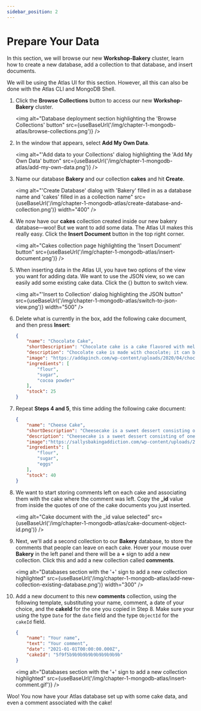 ```yaml
---
sidebar_position: 2
---
```



# Prepare Your Data

In this section, we will browse our new **Workshop-Bakery** cluster, learn how to create a new database, add a collection to that database, and insert documents.

We will be using the Atlas UI for this section. However, all this can also be done with the Atlas CLI and MongoDB Shell.

1. Click the **Browse Collections** button to access our new **Workshop-Bakery** cluster.

    <img
        alt="Database deployment section highlighting the 'Browse Collections' button"
        src={useBaseUrl('/img/chapter-1-mongodb-atlas/browse-collections.png')}
    />

1. In the window that appears, select **Add My Own Data**. 

    <img
        alt="'Add data to your Collections' dialog highlighting the 'Add My Own Data' button"
        src={useBaseUrl('/img/chapter-1-mongodb-atlas/add-my-own-data.png')}
    />

1. Name our database **Bakery** and our collection **cakes** and hit **Create**.

    <img
        alt="'Create Database' dialog with 'Bakery' filled in as a database name and 'cakes' filled in as a collection name" 
        src={useBaseUrl('/img/chapter-1-mongodb-atlas/create-database-and-collection.png')}
        width="400"
    />

1. We now have our **cakes** collection created inside our new bakery database—woo! But we want to add some data. The Atlas UI makes this really easy. Click the **Insert Document** button in the top right corner.

    <img
        alt="Cakes collection page highlighting the 'Insert Document' button"
        src={useBaseUrl('/img/chapter-1-mongodb-atlas/insert-document.png')}
    />

1. When inserting data in the Atlas UI, you have two options of the view you want for adding data. We want to use the JSON view, so we can easily add some existing cake data. Click the {} button to switch view.

    <img
        alt="'Insert to Collection' dialog highlighting the JSON button"
        src={useBaseUrl('/img/chapter-1-mongodb-atlas/switch-to-json-view.png')}
        width="500"
    />

1. Delete what is currently in the box, add the following cake document, and then press **Insert**:

    ```json
    {
        "name": "Chocolate Cake",
        "shortDescription": "Chocolate cake is a cake flavored with melted chocolate, cocoa powder, or sometimes both.",
        "description": "Chocolate cake is made with chocolate; it can be made with other ingredients, as well. These ingredients include fudge, vanilla creme, and other sweeteners. The history of chocolate cake goes back to 1764, when Dr. James Baker discovered how to make chocolate by grinding cocoa beans between two massive circular millstones.",
        "image": "https://addapinch.com/wp-content/uploads/2020/04/chocolate-cake-DSC_1768.jpg",
        "ingredients": [
            "flour",
            "sugar",
            "cocoa powder"
        ],
        "stock": 25
    }
    ```

1. Repeat **Steps 4 and 5**, this time adding the following cake document:

    ```json
    {
        "name": "Cheese Cake",
        "shortDescription": "Cheesecake is a sweet dessert consisting of one or more layers. The main, and thickest, layer consists of a mixture of a soft, fresh cheese (typically cottage cheese, cream cheese or ricotta), eggs, and sugar. ",
        "description": "Cheesecake is a sweet dessert consisting of one or more layers. The main, and thickest, layer consists of a mixture of a soft, fresh cheese (typically cottage cheese, cream cheese or ricotta), eggs, and sugar. If there is a bottom layer, it most often consists of a crust or base made from crushed cookies (or digestive biscuits), graham crackers, pastry, or sometimes sponge cake.[1] Cheesecake may be baked or unbaked (and is usually refrigerated).",
        "image":"https://sallysbakingaddiction.com/wp-content/uploads/2018/05/perfect-cheesecake-recipe.jpg",
        "ingredients": [
            "flour",
            "sugar",
            "eggs"
        ],
        "stock": 40
    }
    ```

1. We want to start storing comments left on each cake and associating them with the cake where the comment was left. Copy the **_id** value from inside the quotes of one of the cake documents you just inserted.

    <img
        alt="Cake document with the _id value selected" 
        src={useBaseUrl('/img/chapter-1-mongodb-atlas/cake-document-object-id.png')}
    />

1. Next, we'll add a second collection to our **Bakery** database, to store the comments that people can leave on each cake. Hover your mouse over **Bakery** in the left panel and there will be a **+** sign to add a new collection. Click this and add a new collection called **comments**.

    <img
        alt="Databases section with the '+' sign to add a new collection highlighted"
        src={useBaseUrl('/img/chapter-1-mongodb-atlas/add-new-collection-existing-database.png')}
        width="300"
    />

1. Add a new document to this new **comments** collection, using the following template, substituting your name, comment, a date of your choice, and the **cakeId** for the one you copied in Step 8. Make sure your using the type `Date` for the `date` field and the type `ObjectId` for the `cakeId` field.

    ```json
    {
        "name": "Your name",
        "text": "Your comment",
        "date": "2021-01-01T00:00:00.000Z",
        "cakeId": "5f9f5b9b9b9b9b9b9b9b9b9b"
    }
    ```

    <img
        alt="Databases section with the '+' sign to add a new collection highlighted"
        src={useBaseUrl('/img/chapter-1-mongodb-atlas/insert-comment.gif')}
    />


Woo! You now have your Atlas database set up with some cake data, and even a comment associated with the cake!



